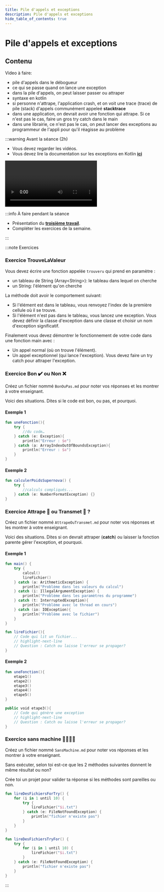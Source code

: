```yaml
---
title: Pile d'appels et exceptions
description: Pile d'appels et exceptions
hide_table_of_contents: true
---
```


# Pile d'appels et exceptions

## Contenu

Video à faire:
- pile d'appels dans le débogueur
- ce qui se passe quand on lance une exception
- dans la pile d'appels, on peut laisser passer ou attraper
- syntaxe en kotlin
- si personne n'attrape, l'application crash, et on voit une trace (trace) de pile (stack) d'appels communément appeleé 
**stacktrace** 
- dans une application, on devrait avoir une fonction qui attrape. Si ce n'est pas le cas, faire un gros try catch dans le main
- dans une librairie, ce n'est pas le cas, on peut lancer des exceptions au programmeur de l'appli pour qu'il réagisse au problème

<Row>

<Column>

:::warning Avant la séance (2h)

- Vous devez regarder les vidéos.
- Vous devez lire la documentation sur les exceptions en Kotlin **[ici](https://kotlinlang.org/docs/exceptions.html)**

<Video url="https://www.youtube.com/watch?v=7BrKDnNnuqU" />

[Code après la vidéo](https://github.com/departement-info-cem/3N5-Prog3/tree/main/code/VideoExceptions)

:::

</Column>

<Column>

:::info À faire pendant la séance

- Présentation du **[troisième travail](../tp/tp3)**.
- Compléter les exercices de la semaine.

:::

</Column>

</Row>

:::note Exercices

### Exercice TrouveLaValeur

Vous devez écrire une fonction appelée `trouveru` qui prend en paramètre :

- un tableau de String (Array\<String\>): le tableau dans lequel on cherche
- un String: l'élément qu'on cherche

La méthode doit avoir le comportement suivant:

- Si l'élément est dans le tableau, vous renvoyez l'index de la première cellule où il se trouve.
- Si l'élément n'est pas dans le tableau, vous lancez une exception. Vous devez définir la classe d'exception dans une classe et choisir un nom d'exception significatif.

Finalement vous devez démontrer le fonctionnement de votre code dans une fonction main avec :

- Un appel normal (où on trouve l'élément).
- Un appel exceptionnel (qui lance l'exception). Vous devez faire un try catch pour attraper l'exception. 

### Exercice Bon ✔️ ou Non ❌

Créez un fichier nommé `BonOuPas.md` pour noter vos réponses et les montrer à votre enseignant.

Voici des situations. Dites si le code est bon, ou pas, et pourquoi.

#### Exemple 1

```kotlin
fun uneFonction(){
    try {
        //du code…
    } catch (e: Exception){
        println("Erreur : $e")
    } catch (a: ArrayIndexOutOfBoundsException){
        println("Erreur : $a")
    }
}
```

#### Exemple 2

```kotlin
fun calculerPoidsSupernova() {
	try {
		//calculs compliqués...
	} catch (e: NumberFormatException) {}
}
```

### Exercice Attrape 🎣 ou Transmet 📡 ?

Créez un fichier nommé `AttrapeOuTransmet.md` pour noter vos réponses et les montrer à votre enseignant.

Voici des situations. Dites si on devrait attraper (**catch**) ou laisser la fonction parente gérer l'exception, et pourquoi.

#### Exemple 1

```kotlin
fun main() {
	try {
		calcul()
		lireFichier()
	} catch (a: ArithmeticException) {
		println("Problème dans les valeurs du calcul")
	} catch (i: IllegalArgumentException) {
		println("Problème dans les paramètres du programme")		
	} catch (t: InterruptedException){
		println("Problème avec le thread en cours")	
	} catch (io: IOException){
        println("Problème avec le fichier")
    } 
}

fun lireFichier(){
	// Code qui lit un fichier...
    // highlight-next-line
	// Question : Catch ou laisse l'erreur se propager?
}
```

#### Exemple 2

```kotlin
fun uneFonction(){
	etape1()
	etape2()
	etape3()
	etape4()
	etape5()
}

public void etape3(){
	// Code qui génère une exception
    // highlight-next-line
	// Question : Catch ou laisse l'erreur se propager?
}
```

### Exercice sans machine 👨‍🎤👨‍💼

Créez un fichier nommé `SansMachine.md` pour noter vos réponses et les montrer à votre enseignant.

Sans exécuter, selon toi est-ce que les 2 méthodes suivantes donnent le même résultat ou non?

Crée toi un projet pour valider ta réponse si les méthodes sont pareilles ou non.

```kotlin
fun lireDesFichiersForTry() {
    for (i in 1 until 10) {
        try {
            lireFichier("$i.txt")
        } catch (e: FileNotFoundException) {
            println("fichier n'existe pas")
        }
    }
}

fun lireDesFichiersTryFor() {
    try {
        for (i in 1 until 10) {
            lireFichier("$i.txt")
        }
    } catch (e: FileNotFoundException) {
        println("fichier n'existe pas")
    }
}	
```

:::